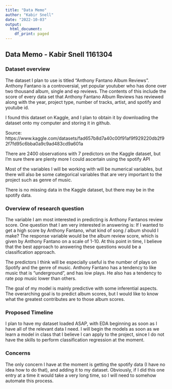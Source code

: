 ```yaml
---
title: "Data Memo"
author: "Kabir Snell"
date: "2022-10-03"
output:
  html_document:
    df_print: paged
---
```


## Data Memo - Kabir Snell 1161304

### Dataset overview

The dataset I plan to use is titled "Anthony Fantano Album Reviews". Anthony Fantano is a controversial, yet popular youtuber who has done over two thousand album, single and ep reviews. The contents of this include the score of every data set that Anthony Fantano Album Reviews has reviewed along with the year, project type, number of tracks, artist, and spotify and youtube id.

I found this dataset on Kaggle, and I plan to obtain it by downloading the dataset onto my computer and storing it in github. 

Source: https://www.kaggle.com/datasets/fad657b8d7a40c00f91af9f929220db2f92f7fd95c6bba0a9c9ad483cd9a601a

There are 2400 observations with 7 predictors on the Kaggle dataset, but I'm sure there are plenty more I could ascertain using the spotify API

Most of the variables I will be working with will be numerical variables, but there will also be some categorical variables that are very important to the project such as genre of music.

There is no missing data in the Kaggle dataset, but there may be in the spotify data.

### Overview of research question
The variable I am most interested in predicting is Anthony Fantanos review score. One question that I am very interested in answering is: If I wanted to get a high score by Anthony Fantano, what kind of song / album should I make? The response variable would be the album review score, which is given by Anthony Fantano on a scale of 1-10. At this point in time, I believe that the best approach to answering these questions would be a classification approach.

The predictors I think will be especially useful is the number of plays on Spotify and the genre of music. Anthony Fantano has a tendency to like music that is "underground", and has low plays. He also has a tendency to rate pop music lower than others.

The goal of my model is mainly predictive with some inferential aspects. The overarching goal is to predict album scores, but I would like to know what the greatest contributes are to those album scores.

### Proposed Timeline
I plan to have my dataset loaded ASAP, with EDA beginning as soon as I have all of the relevant data I need. I will begin the models as soon as we learn a model in class that I believe I can apply to the project, since I do not have the skills to perform classification regression at the moment.

### Concerns
The only concern I have at the moment is getting the spotify data (I have no idea how to do that), and adding it to my dataset. Obviously, if I did this one entry at a time it would take a very long time, so I will need to somehow automate this process.